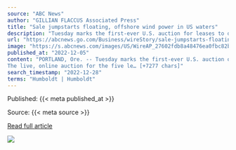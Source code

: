 ```yaml
---
source: "ABC News"
author: "GILLIAN FLACCUS Associated Press"
title: "Sale jumpstarts floating, offshore wind power in US waters"
description: "Tuesday marks the first-ever U.S. auction for leases to develop commercial-scale floating wind farms in the deep waters off the West Coast"
url: "https://abcnews.go.com/Business/wireStory/sale-jumpstarts-floating-offshore-wind-power-us-waters-94515154"
image: "https://s.abcnews.com/images/US/WireAP_27602fdb8a48476ea0fbc82b55a7dbf0_16x9_992.jpg"
published_at: "2022-12-05"
content: "PORTLAND, Ore. -- Tuesday marks the first-ever U.S. auction of leases to develop commercial-scale floating wind farms, in the deep waters off the West Coast.
The live, online auction for the five le… [+7277 chars]"
search_timestamp: "2022-12-28"
terms: "Humboldt | Humboldt"
---
```



Published: {{< meta published_at >}}


Source: {{< meta source >}}


[Read full article]({{< meta url >}})



![](`r rmarkdown::metadata$image[1]`)
